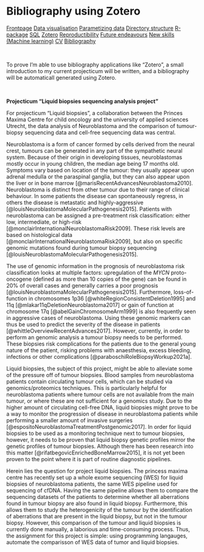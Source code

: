 # Bibliography using Zotero
<body id="start">
<div class="topnav">
  <a href='index.html#Frontpage'>Frontpage</a>
  <a href='data-visualisation.html#data-visualisation'>Data visualisation</a>
  <a href='parametized-data-germany.html#parametized-data-germany'>Parametizing data<a/>
  <a href='directory-structure.html#directory-structure'>Directory structure</a>
  <a href='creating-a-r-package.html#creating-a-r-package'>R-package</a>
  <a href='sql.html#SQL'>SQL</a>
  <a href='bibliography-using-zotero.html#Bibliography using Zotero'>Zotero</a>
  <a href='open-reproductibility-analysis.html#open-reproductibility-analysis'>Reproductibility</a>
  <a href='future-endeavours.html#future-endeavours'>Future endeavours</a>
  <a href='new-skills.html#New-skills'>New skills (Machine learning)<a/>
  <a href='cv.html#cv'>CV</a>
  <a href='bibliography.html#bibliography'>Bibliography</a>
</div>

&nbsp;

To prove I'm able to use bibliography applications like "Zotero", a small introduction to my current projecticum will be written, and a bibliography will be automaticall generated using Zotero.

 

__Projecticum "Liquid biopsies sequencing analysis project"__

For projecticum "Liquid biopsies", a collaboration between the Princes Maxima Centre for child oncology and the university of applied sciences Utrecht, the data analysis of Neuroblastoma and the comparison of tumour-biopsy sequencing data and cell-free sequencing data was central.

Neuroblastoma is a form of cancer formed by cells derived from the neural crest, tumours can be generated in any part of the sympathetic neural system. Because of their origin in developing tissues, neuroblastomas mostly occur in young children, the median age being 17 months old. Symptoms vary based on location of the tumour: they usually appear upon adrenal medulla or the paraspinal ganglia, but they can also appear upon the liver or in bone marrow [@marisRecentAdvancesNeuroblastoma2010]. Neuroblastoma is distinct from other tumour due to their range of clinical behaviour. In some patients the disease can spontaneously regress, in others the disease is metastatic and highly-aggressive [@louisNeuroblastomaMolecularPathogenesis2015]. Patients with neuroblastoma can be assigned a pre-treatment risk classification: either low, intermediate, or high-risk [@monclairInternationalNeuroblastomaRisk2009]. These risk levels are based on histological data [@monclairInternationalNeuroblastomaRisk2009], but also on specific genomic mutations found during tumour biopsy sequencing [@louisNeuroblastomaMolecularPathogenesis2015].

The use of genomic information in the prognosis of neuroblastoma risk classification looks at multiple factors: upregulation of the *MYCN* proto-oncogene (defined as more than 10 copies of the gene) can be found in 20% of overall cases and generally carries a poor prognosis [@louisNeuroblastomaMolecularPathogenesis2015]. Furthermore, loss-of-function in chromosomes 1p36 [@whiteRegionConsistentDeletion1995] and 11q [@mlakar11qDeletionNeuroblastoma2017] or gain of function at chromosome 17q [@abelGainChromosomeArm1999] is also frequently seen in aggressive cases of neuroblastoma. Using these genomic markers can thus be used to predict the severity of the disease in patients [@whittleOverviewRecentAdvances2017]. However, currently, in order to perform an genomic analysis a tumour biopsy needs to be performed. These biopsies risk complications for the patients due to the general young nature of the patient, risking problems with anaesthesia, excess bleeding, infections or other complications [@paraboschiRoleBiopsyWorkup2021a].

Liquid biopsies, the subject of this project, might be able to alleviate some of the pressure off of tumour biopsies. Blood samples from neuroblastoma patients contain circulating tumour cells, which can be studied via genomics/proteomics techniques. This is particularly helpful for neuroblastoma patients where tumour cells are not available from the main tumour, or where these are not sufficient for a genomics study. Due to the higher amount of circulating cell-free DNA, liquid biopsies might prove to be a way to monitor the progression of disease in neuroblastoma patients while performing a smaller amount of invasive surgeries [@espositoNeuroblastomaTreatmentPostgenomic2017]. In order for liquid biopsies to be used as a monitoring technique next to tumour biopsies, however, it needs to be proven that liquid biopsy genetic profiles mirror the genetic profiles of tumour biopsies. Although there has been research into this matter [@rifatbegovicEnrichedBoneMarrow2015], it is not yet been proven to the point where it is part of routine diagnostic pipelines.

Herein lies the question for project liquid biopsies. The princess maxima centre has recently set up a whole exome sequencing (WES) for liquid biopsies of neuroblastoma patients, the same WES pipeline used for sequencing of cfDNA. Having the same pipeline allows them to compare the sequencing datasets of the patients to determine whether all aberrations found in tumour biopsy are also found in liquid biopsy. Furthermore, this allows them to study the heterogenicity of the tumour by the identification of aberrations that are present in the liquid biopsy, but not in the tumour biopsy. However, this comparison of the tumour and liquid biopsies is currently done manually, a laborious and time-consuming process. Thus, the assignment for this project is simple: using programming langauges, automate the comparisson of WES data of tumor and liquid biopsies.
